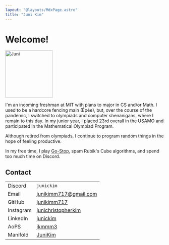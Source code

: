 ```yaml
---
layout: "@layouts/MdxPage.astro"
title: "Juni Kim"
---
```



# Welcome!


<div class="flex justify-center items-center gap-3">
  <div>
    <Image src={PFP} width={300} style="width:150px" alt="Juni" />
  </div>
</div>

I'm an incoming freshman at MIT with plans to major in CS and/or Math. I used to
be a hardcore fencing main (Épée), but, over the course of the pandemic, I switched to
olympiads and computer shenanigans, where I remain to this day. In my junior
year, I placed 23rd overall in the USAMO and participated in the
Mathematical Olympiad Program.

Although retired from olympiads, I continue to program random things in the hope
of feeling productive.

In my free time, I play [Go-Stop](https://en.wikipedia.org/wiki/Go-Stop), spam
Rubik's Cube algorithms, and spend too much time on Discord.

## Contact

|                  |                                                                     |
| ---------------- | ------------------------------------------------------------------- |
| Discord          | `junickim`                                                          |
| Email            | [junikimm717@gmail.com](mailto:junikimm717@gmail.com)               |
| GitHub           | [junikimm717](https://github.com/junikimm717)                       |
| Instagram        | [junichristopherkim](https://www.instagram.com/junichristopherkim/) |
| LinkedIn         | [junickim](https://linkedin.com/in/junickim)                        |
| AoPS             | [jkmmm3](https://artofproblemsolving.com/community/user/jkmmm3)     |
| Manifold         | [JuniKim](https://manifold.markets/JuniKim)                         |
